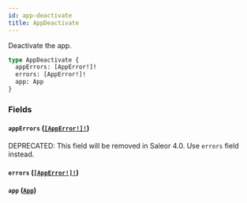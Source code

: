 ```yaml
---
id: app-deactivate
title: AppDeactivate
---
```


Deactivate the app.

```graphql
type AppDeactivate {
  appErrors: [AppError!]!
  errors: [AppError!]!
  app: App
}
```

### Fields

#### `appErrors` ([`[AppError!]!`](/docs/developer/api-reference/objects/app-error))

<span class="badge badge--warning">DEPRECATED: This field will be removed in Saleor 4.0. Use `errors` field instead.</span>

#### `errors` ([`[AppError!]!`](/docs/developer/api-reference/objects/app-error))

#### `app` ([`App`](/docs/developer/api-reference/objects/app))
